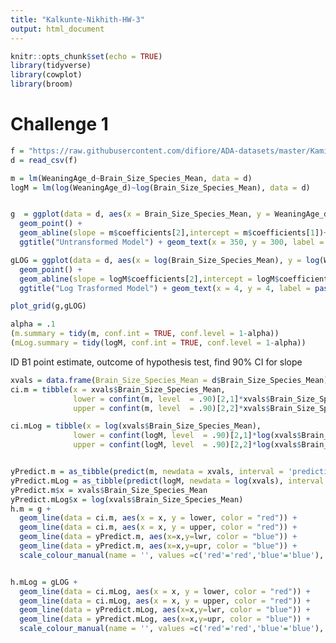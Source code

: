 ```yaml
---
title: "Kalkunte-Nikhith-HW-3"
output: html_document
---
```


```r
knitr::opts_chunk$set(echo = TRUE)
library(tidyverse)
library(cowplot)
library(broom)
```

# Challenge 1
```r
f = "https://raw.githubusercontent.com/difiore/ADA-datasets/master/KamilarAndCooperData.csv"
d = read_csv(f)

m = lm(WeaningAge_d~Brain_Size_Species_Mean, data = d)
logM = lm(log(WeaningAge_d)~log(Brain_Size_Species_Mean), data = d)


g  = ggplot(data = d, aes(x = Brain_Size_Species_Mean, y = WeaningAge_d)) + 
  geom_point() +
  geom_abline(slope = m$coefficients[2],intercept = m$coefficients[1])+
  ggtitle("Untransformed Model") + geom_text(x = 350, y = 300, label = paste0("y = ",round(m$coefficients[2],digits = 2),"x + ",round(m$coefficients[1],digits = 2)))

gLOG = ggplot(data = d, aes(x = log(Brain_Size_Species_Mean), y = log(WeaningAge_d))) + 
  geom_point() +
  geom_abline(slope = logM$coefficients[2],intercept = logM$coefficients[1])+
  ggtitle("Log Trasformed Model") + geom_text(x = 4, y = 4, label = paste0("y = ",round(logM$coefficients[2],digits = 2),"x + ",round(logM$coefficients[1],digits = 2)))

plot_grid(g,gLOG)

```

```r
alpha = .1
(m.summary = tidy(m, conf.int = TRUE, conf.level = 1-alpha))
(mLog.summary = tidy(logM, conf.int = TRUE, conf.level = 1-alpha))
```

ID B1 point estimate, outcome of hypothesis test, find 90% CI for slope

```r
xvals = data.frame(Brain_Size_Species_Mean = d$Brain_Size_Species_Mean)
ci.m = tibble(x = xvals$Brain_Size_Species_Mean, 
              lower = confint(m, level  = .90)[2,1]*xvals$Brain_Size_Species_Mean + confint(m,level  = .90)[1,1],
              upper = confint(m, level  = .90)[2,2]*xvals$Brain_Size_Species_Mean + confint(m,level  = .90)[1,2])

ci.mLog = tibble(x = log(xvals$Brain_Size_Species_Mean), 
              lower = confint(logM, level  = .90)[2,1]*log(xvals$Brain_Size_Species_Mean) + confint(logM,level  = .90)[1,1],
              upper = confint(logM, level  = .90)[2,2]*log(xvals$Brain_Size_Species_Mean) + confint(logM,level  = .90)[1,2])


yPredict.m = as_tibble(predict(m, newdata = xvals, interval = 'prediction')) 
yPredict.mLog = as_tibble(predict(logM, newdata = log(xvals), interval = 'prediction')) 
yPredict.m$x = xvals$Brain_Size_Species_Mean
yPredict.mLog$x = log(xvals$Brain_Size_Species_Mean)
h.m = g + 
  geom_line(data = ci.m, aes(x = x, y = lower, color = "red")) +
  geom_line(data = ci.m, aes(x = x, y = upper, color = "red")) +
  geom_line(data = yPredict.m, aes(x=x,y=lwr, color = "blue")) + 
  geom_line(data = yPredict.m, aes(x=x,y=upr, color = "blue")) +
  scale_colour_manual(name = '', values =c('red'='red','blue'='blue'), labels = c('90% CI','Prediction Int.'))


h.mLog = gLOG + 
  geom_line(data = ci.mLog, aes(x = x, y = lower, color = "red")) +
  geom_line(data = ci.mLog, aes(x = x, y = upper, color = "red")) +
  geom_line(data = yPredict.mLog, aes(x=x,y=lwr, color = "blue")) + 
  geom_line(data = yPredict.mLog, aes(x=x,y=upr, color = "blue")) +
  scale_colour_manual(name = '', values =c('red'='red','blue'='blue'), labels = c('90% CI','Prediction Int.'))

  
```


